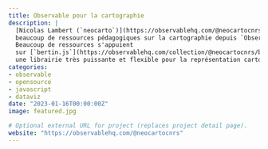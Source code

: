 ```yaml
---
title: Observable pour la cartographie
description: |
  [Nicolas Lambert (`neocarto`)](https://observablehq.com/@neocartocnrs) propose
  beaucoup de ressources pédagogiques sur la cartographie depuis `Observable`. 
  Beaucoup de ressources s'appuient
  sur [`bertin.js`](https://observablehq.com/collection/@neocartocnrs/bertin),
  une librairie très puissante et flexible pour la représentation cartographique
categories:
- observable
- opensource
- javascript
- dataviz
date: "2023-01-16T00:00:00Z"
image: featured.jpg

# Optional external URL for project (replaces project detail page).
website: "https://observablehq.com/@neocartocnrs"
---
```


